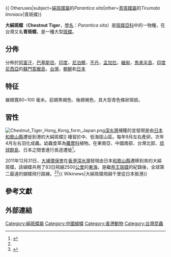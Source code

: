 {{NoteTA
|G1=Butterfly
}}
{{ Otheruses|subject=[[絹斑蝶屬|絹斑蝶屬]]的''Parantica sita''|other=[[青斑蝶屬|青斑蝶屬]]的''Tirumala limniace''|青斑蝶}}
{{noteTA
|G1=長度單位
| 1=zh-cn:君主斑蝶; zh-hk:帝王斑蝶; zh-tw:帝王斑蝶; zh-sg:君主斑蝶;
}}
{{Speciesbox
| name = 大绢斑蝶
| image = Parantica sita on Eupatorium fortunei 2011-10-09.jpg
| image_width = 250px
| image_caption = 大絹斑蝶正吸食[[佩兰|佩兰]]的[[花蜜|花蜜]]
| genus = Parantica
| species = sita
| authority = ([[Vincenze_Kollar|Kollar]], 1844)
}}

'''大絹斑蝶'''（'''Chestnut Tiger'''，[[學名|學名]]：''Parantica sita''）是[[斑蝶亞科|斑蝶亞科]]中的一物種，在台灣又名'''青斑蝶'''，是一種大型[[斑蝶|斑蝶]]。

== 分佈 ==
分佈於[[阿富汗|阿富汗]]，[[巴基斯坦|巴基斯坦]]，[[印度|印度]]，[[尼泊爾|尼泊爾]]，[[不丹|不丹]]，[[孟加拉|孟加拉]]，[[緬甸|緬甸]]，[[馬來半島|馬來半島]]，[[印度尼西亞|印度尼西亞]]的[[蘇門答臘島|蘇門答臘島]]，[[台灣|台灣]]，[[朝鮮|朝鮮]]和[[日本|日本]]

== 特征 ==
展翅寬80~100 毫米。前翅黑褐色、後翅褐色，具大型青色條狀斑紋。

== 習性 ==
[[File:Chestnut_Tiger_Hong_Kong_form_Japan.png|thumb]][[深水灣|深水灣]]捕獲的並發現是由[[日本|日本]][[和歌山縣|和歌山縣]]遷徙到港的大絹斑蝶]]
棲習於中、低海拔山區。每年9月左右產卵，次年4月左右羽化成蟲。幼蟲食草為[[蘿摩科|蘿摩科]]植物。在東南亞、中國南部、台灣北部、[[琉球群島|琉球群島]]、日本之間會進行長途遷徙<ref name=appledaily>{{cite news |url=http://www1.hk.apple.nextmedia.com/template/apple/art_main.php?iss_id=20120106&sec_id=4104&subsec_id=11867&art_id=15958314 |title=大絹斑蝶　日本飛 2500公里抵港 |date=2012-01-06 |accessdate=2012-01-07 |language=zh-hant |publisher=[[蘋果日報_(香港)|蘋果日報]] |archive-date=2012-01-09 |archive-url=https://web.archive.org/web/20120109101542/http://hk.apple.nextmedia.com/template/apple/art_main.php?iss_id=20120106&sec_id=4104&subsec_id=11867&art_id=15958314 |dead-url=no }}</ref>。

2011年12月31日，[[大埔環保會|大埔環保會]]在[[香港|香港]][[深水灣|深水灣]]發現由日本[[和歌山縣|和歌山縣]]遷移到來的大絹斑蝶，該蝴蝶共用了83日飛越2500[[公里|公里]]的[[東海|東海]]，是繼[[帝王斑蝶|帝王斑蝶]]的紀錄後，全球第二最遠的蝴蝶飛行路線。<ref name=appledaily /><ref>{{cite news |url=http://orientaldaily.on.cc/cnt/news/20120106/00176_049.html?pubdate=20120106 |title=日本斑蝶飛2500公里來港 |date=2012-01-06 |accessdate=2012-01-07 |language=zh-hant |publisher=[[東方日報|東方日報]] |archive-date=2016-03-05 |archive-url=https://web.archive.org/web/20160305010954/http://orientaldaily.on.cc/cnt/news/20120106/00176_049.html?pubdate=20120106 |dead-url=no }}</ref>{{ Wikinews|大絹斑蝶飛越千里從日本抵港}}

==參考文獻==
{{Reflist}}

==外部連結==
{{commons|Parantica sita}}
{{Wikispecies|Parantica sita}}
{{Authority control}}
{{Taxonbar|from=Q707043}}

[[Category:絹斑蝶屬|Category:絹斑蝶屬]]
[[Category:中國蝴蝶|Category:中國蝴蝶]]
[[Category:香港動物|Category:香港動物]]
[[Category:台灣昆蟲|Category:台灣昆蟲]]